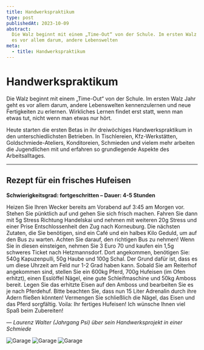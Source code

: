 ```yaml
---
title: Handwerkspraktikum
type: post
publishedAt: 2023-10-09
abstract:
  Die Walz beginnt mit einem „Time-Out“ von der Schule. Im ersten Walz Jahr geht
  es vor allem darum, andere Lebenswelten
meta:
  - title: Handwerkspraktikum
---
```


# Handwerkspraktikum

Die Walz beginnt mit einem „Time-Out“ von der Schule. Im ersten Walz Jahr geht
es vor allem darum, andere Lebenswelten kennenzulernen und neue Fertigkeiten zu
erlernen. Wirkliches Lernen findet erst statt, wenn man etwas tut, nicht wenn
man etwas nur hört.

Heute starten die ersten Betas in ihr dreiwöchiges Handwerkspraktikum in den
unterschiedlichsten Betrieben. In Tischlereien, Kfz-Werkstätten,
Goldschmiede-Ateliers, Konditoreien, Schmieden und vielem mehr arbeiten die
Jugendlichen mit und erfahren so grundlegende Aspekte des Arbeitsalltages.

---

## Rezept für ein frisches Hufeisen

**Schwierigkeitsgrad: fortgeschritten – Dauer: 4-5 Stunden**

Heizen Sie Ihren Wecker bereits am Vorabend auf 3:45 am Morgen vor. Stehen Sie
pünktlich auf und gehen Sie sich frisch machen. Fahren Sie dann mit 5g Stress
Richtung Handelskai und nehmen mit weiteren 20g Stress und einer Prise
Entschlossenheit den Zug nach Korneuburg. Die nächsten Zutaten, die Sie
benötigen, sind ein Café und ein halbes Kilo Geduld, um auf den Bus zu warten.
Achten Sie darauf, den richtigen Bus zu nehmen! Wenn Sie in diesen einsteigen,
nehmen Sie 3 Euro 70 und kaufen ein 1,5g schweres Ticket nach Hetzmannsdorf.
Dort angekommen, benötigen Sie: 540g Kapuzenpulli, 50g Haube und 100g Schal. Der
Grund dafür ist, dass es um diese Uhrzeit am Feld nur 1-2 Grad haben kann.
Sobald Sie am Reiterhof angekommen sind, stellen Sie ein 600kg Pferd, 700g
Hufeisen (im Ofen erhitzt), einen Esslöffel Nägel, eine gute Schleifmaschine und
50kg Amboss bereit. Legen Sie das erhitzte Eisen auf den Amboss und bearbeiten
Sie es je nach Pferdehuf. Bitte beachten Sie, dass nun 15 Liter Adrenalin durch
ihre Adern fließen könnten! Vermengen Sie schließlich die Nägel, das Eisen und
das Pferd sorgfältig. Voila: Ihr fertiges Hufeisen! Ich wünsche Ihnen viel Spaß
beim Zubereiten!

— _Laurenz Walter (Jahrgang Psi) über sein Handwerksprojekt in einer Schmiede_

<div className="xl:-mx-24 -mx-4 overflow-hidden rounded-md bg-stone-200/30 sm:-mx-8 md:-mx-12">
  <div className="xl:px-24 flex touch-pan-x snap-x snap-mandatory gap-4 overflow-x-auto scroll-smooth px-4 py-8 sm:px-8 md:px-12">
    <img
      src="/images/posts/20231009_praktikum/1.jpg"
      alt="Garage"
      className="mr-4 h-96 object-contain shadow"
    />
    <img
      src="/images/posts/20231009_praktikum/2.jpg"
      alt="Garage"
      className="mr-4 h-96 object-contain shadow"
    />
    <img
      src="/images/posts/20231009_praktikum/3.jpg"
      alt="Garage"
      className="mr-4 h-96 object-contain shadow"
    />
  </div>
</div>
